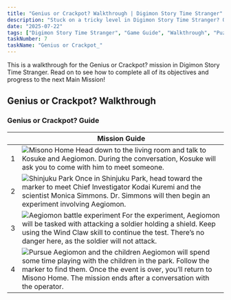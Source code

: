 ```yaml
---
title: "Genius or Crackpot? Walkthrough | Digimon Story Time Stranger"
description: "Stuck on a tricky level in Digimon Story Time Stranger? Our complete walkthrough offers expert tips, strategies, and links to level guides to help you master the art of untangling."
date: "2025-07-22"
tags: ["Digimon Story Time Stranger", "Game Guide", "Walkthrough", "Puzzle Games", "Mobile Games"]
taskNumber: 7
taskName: "Genius or Crackpot_"
---
```


This is a walkthrough for the Genius or Crackpot? mission in Digimon Story Time Stranger. Read on to see how to complete all of its objectives and progress to the next Main Mission!

## Genius or Crackpot? Walkthrough

### Genius or Crackpot? Guide

|  | Mission Guide |
| --- | --- |
| 1 | ![Misono Home](/images/walkthorough/78640da16eb2b02d.webp) Head down to the living room and talk to Kosuke and Aegiomon. During the conversation, Kosuke will ask you to come with him to meet someone. |
| 2 | ![Shinjuku Park](/images/walkthorough/b53ed1cecdf86e7c.webp) Once in Shinjuku Park, head toward the marker to meet Chief Investigator Kodai Kuremi and the scientist Monica Simmons. Dr. Simmons will then begin an experiment involving Aegiomon. |
| 3 | ![Aegiomon battle experiment](/images/walkthorough/14acdf6a75c6b42e.webp) For the experiment, Aegiomon will be tasked with attacking a soldier holding a shield. Keep using the Wind Claw skill to continue the test. There’s no danger here, as the soldier will not attack. |
| 4 | ![Pursue Aegiomon and the children](/images/walkthorough/b6ee5bc60db6a59a.webp) Aegiomon will spend some time playing with the children in the park. Follow the marker to find them. Once the event is over, you’ll return to Misono Home. The mission ends after a conversation with the operator. |